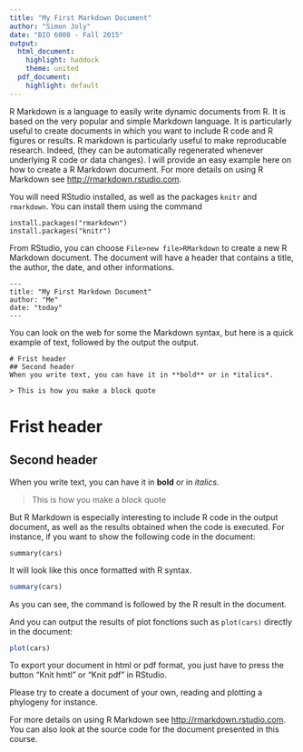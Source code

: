 ```yaml
---
title: "My First Markdown Document"
author: "Simon Joly"
date: "BIO 6008 - Fall 2015"
output:
  html_document:
    highlight: haddock
    theme: united
  pdf_document:
    highlight: default
---
```


R Markdown is a language to easily write dynamic documents from R. It is based on the very popular and simple Markdown language. It is particularly useful to create documents in which you want to include R code and R figures or results. R markdown is particularly useful to make reproducable research. Indeed, (they can be automatically regenerated whenever underlying R code or data changes). I will provide an easy example here on how to create a R Markdown document. For more details on using R Markdown see <http://rmarkdown.rstudio.com>.

You will need RStudio installed, as well as the packages `knitr` and `rmarkdown`. You can install them using the command

```
install.packages("rmarkdown")
install.packages("knitr")
```

From RStudio, you can choose `File>new file>RMarkdown` to create a new R Markdown document. The document will have a header that contains a title, the author, the date, and other informations.

```{}
---
title: "My First Markdown Document"
author: "Me"
date: "today"
---
```

You can look on the web for some the Markdown syntax, but here is a quick example of text, followed by the output the output.

```
# Frist header
## Second header
When you write text, you can have it in **bold** or in *italics*.

> This is how you make a block quote
```

# Frist header
## Second header
When you write text, you can have it in **bold** or in *italics*.

> This is how you make a block quote


But R Markdown is especially interesting to include R code in the output document, as well as the results obtained when the code is executed. For instance, if you want to show the following code in the document:

```{}
summary(cars)
```

It will look like this once formatted with R syntax.

```r
summary(cars)
```

As you can see, the command is followed by the R result in the document.

And you can output the results of plot fonctions such as `plot(cars)` directly in the document:

```r
plot(cars)
```

To export your document in html or pdf format, you just have to press the button "Knit hmtl" or "Knit pdf" in RStudio.

Please try to create a document of your own, reading and plotting a phylogeny for instance.

For more details on using R Markdown see <http://rmarkdown.rstudio.com>. You can also look at the source code for the document presented in this course.